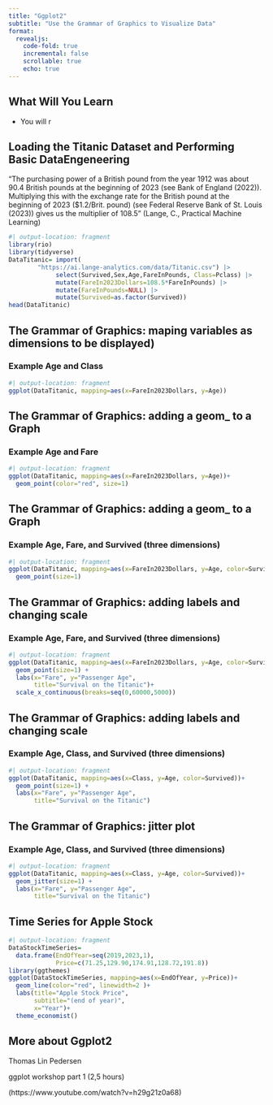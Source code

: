 ```yaml
---
title: "Ggplot2"
subtitle: "Use the Grammar of Graphics to Visualize Data"
format: 
  revealjs:
    code-fold: true
    incremental: false
    scrollable: true
    echo: true
---
```


## What Will You Learn {.scrollable .smaller}




-   You will r

## Loading the Titanic Dataset and Performing Basic DataEngeneering {.smaller}

"The purchasing power of a British pound from the year 1912 was about 90.4 British pounds at the beginning of 2023 (see Bank of England (2022)). Multiplying this with the exchange rate for the British pound at the beginning of 2023 ($1.2/Brit. pound) (see Federal Reserve Bank of St. Louis (2023)) gives us the multiplier of 108.5" (Lange, C., Practical Machine Learning)
```r
#| output-location: fragment
library(rio)
library(tidyverse)
DataTitanic= import(
        "https://ai.lange-analytics.com/data/Titanic.csv") |> 
             select(Survived,Sex,Age,FareInPounds, Class=Pclass) |> 
             mutate(FareIn2023Dollars=108.5*FareInPounds) |> 
             mutate(FareInPounds=NULL) |> 
             mutate(Survived=as.factor(Survived))
head(DataTitanic)
```


## The Grammar of Graphics: maping variables as dimensions to be displayed)
### Example Age and Class

```r
#| output-location: fragment
ggplot(DataTitanic, mapping=aes(x=FareIn2023Dollars, y=Age))
```

## The Grammar of Graphics: adding a geom_ to a Graph
### Example Age and Fare

```r
#| output-location: fragment
ggplot(DataTitanic, mapping=aes(x=FareIn2023Dollars, y=Age))+
  geom_point(color="red", size=1)
```

## The Grammar of Graphics: adding a geom_ to a Graph
### Example Age,  Fare, and Survived (three dimensions)

```r
#| output-location: fragment
ggplot(DataTitanic, mapping=aes(x=FareIn2023Dollars, y=Age, color=Survived))+
  geom_point(size=1)
```

## The Grammar of Graphics: adding labels and changing scale
### Example Age,  Fare, and Survived (three dimensions)

```r
#| output-location: fragment
ggplot(DataTitanic, mapping=aes(x=FareIn2023Dollars, y=Age, color=Survived))+
  geom_point(size=1) +
  labs(x="Fare", y="Passenger Age", 
       title="Survival on the Titanic")+
  scale_x_continuous(breaks=seq(0,60000,5000))
```

## The Grammar of Graphics: adding labels and changing scale
### Example Age,  Class, and Survived (three dimensions)

```r
#| output-location: fragment
ggplot(DataTitanic, mapping=aes(x=Class, y=Age, color=Survived))+
  geom_point(size=1) +
  labs(x="Fare", y="Passenger Age", 
       title="Survival on the Titanic")
```

## The Grammar of Graphics: jitter plot
### Example Age,  Class, and Survived (three dimensions)

```r
#| output-location: fragment
ggplot(DataTitanic, mapping=aes(x=Class, y=Age, color=Survived))+
  geom_jitter(size=1) +
  labs(x="Fare", y="Passenger Age", 
       title="Survival on the Titanic")
```

## Time Series for Apple Stock

```r
#| output-location: fragment
DataStockTimeSeries=
  data.frame(EndOfYear=seq(2019,2023,1), 
             Price=c(71.25,129.90,174.91,128.72,191.8))
library(ggthemes)
ggplot(DataStockTimeSeries, mapping=aes(x=EndOfYear, y=Price))+
  geom_line(color="red", linewidth=2 )+
  labs(title="Apple Stock Price",
       subtitle="(end of year)",
       x="Year")+
  theme_economist()
```


## More about Ggplot2

Thomas Lin Pedersen

ggplot workshop part 1 (2,5 hours)

(https://www.youtube.com/watch?v=h29g21z0a68) 

